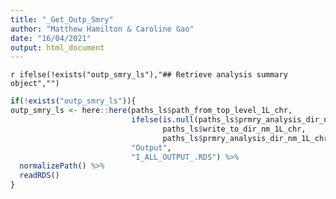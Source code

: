 ```yaml
---
title: "_Get_Outp_Smry"
author: "Matthew Hamilton & Caroline Gao"
date: "16/04/2021"
output: html_document
---
```

`r ifelse(!exists("outp_smry_ls"),"## Retrieve analysis summary object","")`
```r
if(!exists("outp_smry_ls")){
outp_smry_ls <- here::here(paths_ls$path_from_top_level_1L_chr,
                           ifelse(is.null(paths_ls$prmry_analysis_dir_nm_1L_chr),
                                  paths_ls$write_to_dir_nm_1L_chr,
                                  paths_ls$prmry_analysis_dir_nm_1L_chr),
                           "Output",
                           "I_ALL_OUTPUT_.RDS") %>% 
  normalizePath() %>% 
  readRDS()  
}
```